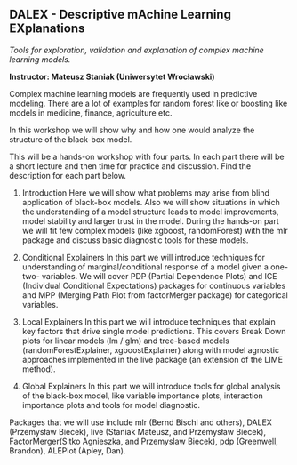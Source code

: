 ## DALEX - Descriptive mAchine Learning EXplanations

_Tools for exploration, validation and explanation of complex machine learning models._

**Instructor: Mateusz Staniak (Uniwersytet Wrocławski)**

Complex machine learning models are frequently used in predictive modeling. There are a lot of examples for random forest like or boosting like models in medicine, finance, agriculture etc.

In this workshop we will show why and how one would analyze the structure of the black-box model.

This will be a hands-on workshop with four parts. In each part there will be a short lecture  and then time for practice and discussion.  Find the description for each part below.

1. Introduction
Here we will show what problems may arise from blind application of black-box models. Also we will show situations in which the understanding of a model structure leads to model improvements, model stability and larger trust in the model.
During the hands-on part we will fit few complex models (like xgboost, randomForest) with the mlr package and discuss basic diagnostic tools for these models.

2. Conditional Explainers
In this part we will introduce techniques for understanding of marginal/conditional response of a model given a one- two- variables. We will cover PDP (Partial Dependence Plots) and ICE (Individual Conditional Expectations) packages for continuous variables and MPP (Merging Path Plot from factorMerger package) for categorical variables.

4. Local Explainers
In this part we will introduce techniques that explain key factors that drive single model predictions. This covers Break Down plots for linear models (lm / glm) and tree-based models (randomForestExplainer, xgboostExplainer) along with model agnostic approaches implemented in the live package (an extension of the LIME method).

5. Global Explainers
In this part we will introduce tools for global analysis of the black-box model, like variable importance plots, interaction importance plots and tools for model diagnostic.

Packages that we will use include  mlr (Bernd Bischl and others), DALEX (Przemysław Biecek),  live (Staniak Mateusz, and Przemysław Biecek), FactorMerger(Sitko Agnieszka, and Przemyslaw Biecek),  pdp (Greenwell, Brandon),  ALEPlot (Apley, Dan).
